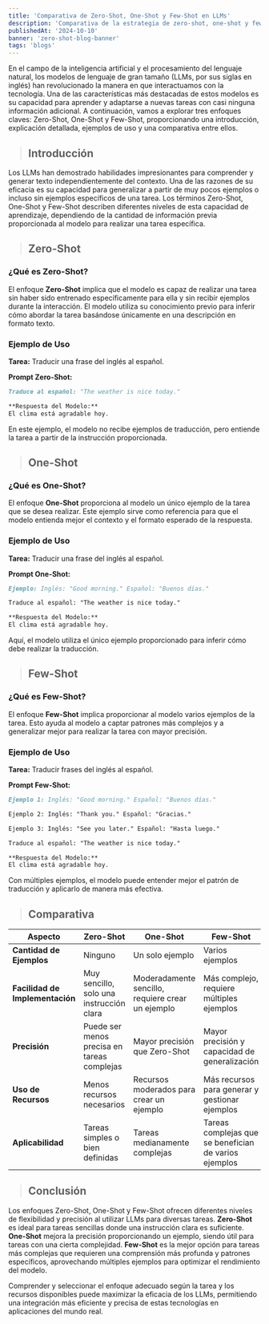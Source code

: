 ```yaml
---
title: 'Comparativa de Zero-Shot, One-Shot y Few-Shot en LLMs'
description: 'Comparativa de la estrategia de zero-shot, one-shot y few-shot orientado a LLMs.'
publishedAt: '2024-10-10'
banner: 'zero-shot-blog-banner'
tags: 'blogs'
---
```

En el campo de la inteligencia artificial y el procesamiento del lenguaje natural, los modelos de lenguaje de gran tamaño (LLMs, por sus siglas en inglés) han revolucionado la manera en que interactuamos con la tecnología. Una de las características más destacadas de estos modelos es su capacidad para aprender y adaptarse a nuevas tareas con casi ninguna información adicional. A continuación, vamos a explorar tres enfoques claves: Zero-Shot, One-Shot y Few-Shot, proporcionando una introducción, explicación detallada, ejemplos de uso y una comparativa entre ellos.

> ## Introducción

Los LLMs han demostrado habilidades impresionantes para comprender y generar texto independientemente del contexto. Una de las razones de su eficacia es su capacidad para generalizar a partir de muy pocos ejemplos o incluso sin ejemplos específicos de una tarea. Los términos Zero-Shot, One-Shot y Few-Shot describen diferentes niveles de esta capacidad de aprendizaje, dependiendo de la cantidad de información previa proporcionada al modelo para realizar una tarea específica.

> ## Zero-Shot

### ¿Qué es Zero-Shot?

El enfoque **Zero-Shot** implica que el modelo es capaz de realizar una tarea sin haber sido entrenado específicamente para ella y sin recibir ejemplos durante la interacción. El modelo utiliza su conocimiento previo para inferir cómo abordar la tarea basándose únicamente en una descripción en formato texto.

### Ejemplo de Uso

**Tarea:** Traducir una frase del inglés al español.

**Prompt Zero-Shot:**

```md
Traduce al español: "The weather is nice today."

**Respuesta del Modelo:**
El clima está agradable hoy.
```


En este ejemplo, el modelo no recibe ejemplos de traducción, pero entiende la tarea a partir de la instrucción proporcionada.

>## One-Shot

### ¿Qué es One-Shot?

El enfoque **One-Shot** proporciona al modelo un único ejemplo de la tarea que se desea realizar. Este ejemplo sirve como referencia para que el modelo entienda mejor el contexto y el formato esperado de la respuesta.

### Ejemplo de Uso

**Tarea:** Traducir una frase del inglés al español.

**Prompt One-Shot:**

```md
Ejemplo: Inglés: "Good morning." Español: "Buenos días."

Traduce al español: "The weather is nice today."

**Respuesta del Modelo:**
El clima está agradable hoy.
```

Aquí, el modelo utiliza el único ejemplo proporcionado para inferir cómo debe realizar la traducción.

> ## Few-Shot

### ¿Qué es Few-Shot?

El enfoque **Few-Shot** implica proporcionar al modelo varios ejemplos de la tarea. Esto ayuda al modelo a captar patrones más complejos y a generalizar mejor para realizar la tarea con mayor precisión.

### Ejemplo de Uso

**Tarea:** Traducir frases del inglés al español.

**Prompt Few-Shot:**

```md
Ejemplo 1: Inglés: "Good morning." Español: "Buenos días."

Ejemplo 2: Inglés: "Thank you." Español: "Gracias."

Ejemplo 3: Inglés: "See you later." Español: "Hasta luego."

Traduce al español: "The weather is nice today."

**Respuesta del Modelo:**
El clima está agradable hoy.
```


Con múltiples ejemplos, el modelo puede entender mejor el patrón de traducción y aplicarlo de manera más efectiva.

> ## Comparativa

<div class="table-container">

| **Aspecto**              | **Zero-Shot**                             | **One-Shot**                                     | **Few-Shot**                                     |
|--------------------------|-------------------------------------------|--------------------------------------------------|--------------------------------------------------|
| **Cantidad de Ejemplos** | Ninguno                                   | Un solo ejemplo                                  | Varios ejemplos                                  |
| **Facilidad de Implementación** | Muy sencillo, solo una instrucción clara  | Moderadamente sencillo, requiere crear un ejemplo | Más complejo, requiere múltiples ejemplos        |
| **Precisión**            | Puede ser menos precisa en tareas complejas | Mayor precisión que Zero-Shot                   | Mayor precisión y capacidad de generalización    |
| **Uso de Recursos**      | Menos recursos necesarios                  | Recursos moderados para crear un ejemplo         | Más recursos para generar y gestionar ejemplos   |
| **Aplicabilidad**        | Tareas simples o bien definidas            | Tareas medianamente complejas                     | Tareas complejas que se benefician de varios ejemplos |

</div>

> ## Conclusión

Los enfoques Zero-Shot, One-Shot y Few-Shot ofrecen diferentes niveles de flexibilidad y precisión al utilizar LLMs para diversas tareas. **Zero-Shot** es ideal para tareas sencillas donde una instrucción clara es suficiente. **One-Shot** mejora la precisión proporcionando un ejemplo, siendo útil para tareas con una cierta complejidad. **Few-Shot** es la mejor opción para tareas más complejas que requieren una comprensión más profunda y patrones específicos, aprovechando múltiples ejemplos para optimizar el rendimiento del modelo.

Comprender y seleccionar el enfoque adecuado según la tarea y los recursos disponibles puede maximizar la eficacia de los LLMs, permitiendo una integración más eficiente y precisa de estas tecnologías en aplicaciones del mundo real.
